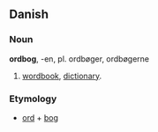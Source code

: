 == Danish ==
=== Noun ===
'''ordbog''', -en, pl. ordbøger, ordbøgerne

# [[wordbook]], [[dictionary]].

=== Etymology ===

* [[ord]] + [[bog]]